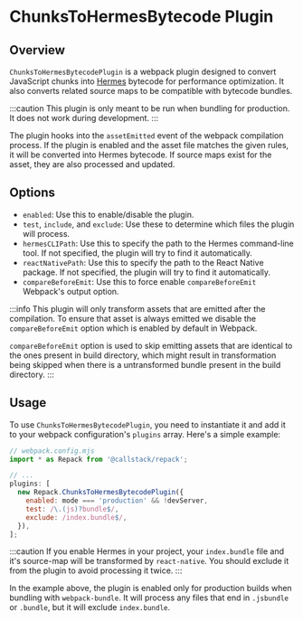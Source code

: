 # ChunksToHermesBytecode Plugin

## Overview

`ChunksToHermesBytecodePlugin` is a webpack plugin designed to convert JavaScript chunks into [Hermes](https://hermesengine.dev/) bytecode for performance optimization.
It also converts related source maps to be compatible with bytecode bundles.

:::caution
This plugin is only meant to be run when bundling for production. It does not work during development.
:::

The plugin hooks into the `assetEmitted` event of the webpack compilation process. If the plugin is enabled and the asset file matches the given rules, it will be converted into Hermes bytecode. If source maps exist for the asset, they are also processed and updated.

## Options

- `enabled`: Use this to enable/disable the plugin.
- `test`, `include`, and `exclude`: Use these to determine which files the plugin will process.
- `hermesCLIPath`: Use this to specify the path to the Hermes command-line tool.
  If not specified, the plugin will try to find it automatically.
- `reactNativePath`: Use this to specify the path to the React Native package.
  If not specified, the plugin will try to find it automatically.
- `compareBeforeEmit`: Use this to force enable `compareBeforeEmit` Webpack's output option.

:::info
This plugin will only transform assets that are emitted after the compilation.
To ensure that asset is always emitted we disable the `compareBeforeEmit` option
which is enabled by default in Webpack.

`compareBeforeEmit` option is used to skip emitting assets that are identical to the
ones present in build directory, which might result in transformation being
skipped when there is a untransformed bundle present in the build directory.
:::

## Usage

To use `ChunksToHermesBytecodePlugin`, you need to instantiate it and add it to your webpack configuration's `plugins` array. Here's a simple example:

```js
// webpack.config.mjs
import * as Repack from '@callstack/repack';

// ...
plugins: [
  new Repack.ChunksToHermesBytecodePlugin({
    enabled: mode === 'production' && !devServer,
    test: /\.(js)?bundle$/,
    exclude: /index.bundle$/,
  }),
];
```

:::caution
If you enable Hermes in your project, your `index.bundle` file and it's source-map will be transformed by `react-native`.
You should exclude it from the plugin to avoid processing it twice.
:::

In the example above, the plugin is enabled only for production builds when bundling with `webpack-bundle`.
It will process any files that end in `.jsbundle` or `.bundle`, but it will exclude `index.bundle`.
